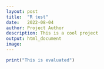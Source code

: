 ```yaml
---
layout: post
title:  "R test"
date:   2022-08-04
author: Project Author
description: This is a cool project
output: html_document
image: 
---
```




``` r
print("This is evaluated")
```

